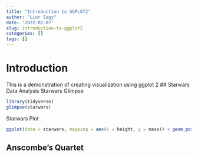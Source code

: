 ```yaml
---
title: "Introduction to GGPLOT2"
author: "Lior Sagy"
date: '2022-02-07'
slug: introduction-to-ggplot2
categories: []
tags: []
---
```


# Introduction
This is a demonstration of creating visualization using ggplot 2
## Starwars Data Analysis
Starwars Glimpse

```r
library(tidyverse)
glimpse(starwars)
```
Starwars Plot
```r
ggplot(data = starwars, mapping = aes(x = height, y = mass)) + geom_point() + labs(title = "Mass vs. height of Starwars characters", x = "Height (cm)", y = "Weight (kg)")
```


## Anscombe's Quartet